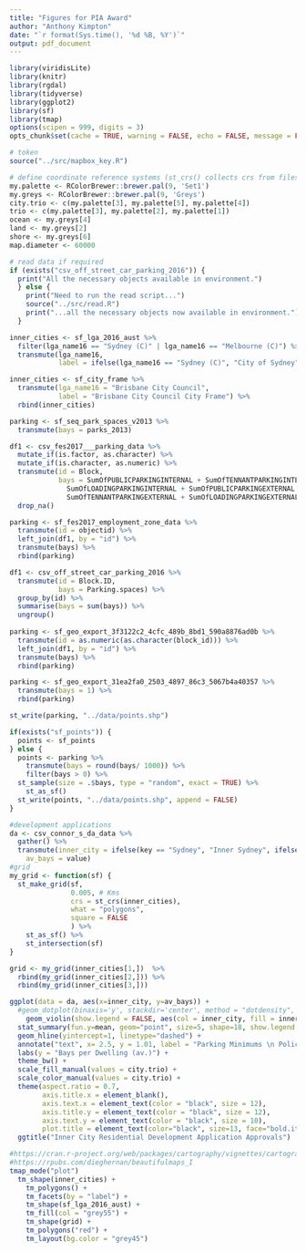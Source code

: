 ```yaml
---
title: "Figures for PIA Award"
author: "Anthony Kimpton"
date: "`r format(Sys.time(), '%d %B, %Y')`"
output: pdf_document
---
```


```r
library(viridisLite)
library(knitr)
library(rgdal)
library(tidyverse)
library(ggplot2)
library(sf)
library(tmap)
options(scipen = 999, digits = 3)
opts_chunk$set(cache = TRUE, warning = FALSE, echo = FALSE, message = FALSE, dpi = 600, out.width="100%")

# token
source("../src/mapbox_key.R")

# define coordinate reference systems (st_crs() collects crs from files)
my.palette <- RColorBrewer::brewer.pal(9, 'Set1')
my.greys <- RColorBrewer::brewer.pal(9, 'Greys')
city.trio <- c(my.palette[3], my.palette[5], my.palette[4]) 
trio <- c(my.palette[3], my.palette[2], my.palette[1])
ocean <- my.greys[4]
land <- my.greys[2]
shore <- my.greys[6]
map.diameter <- 60000

# read data if required
if (exists("csv_off_street_car_parking_2016")) {
  print("All the necessary objects available in environment.")
  } else {
    print("Need to run the read script...")
    source("../src/read.R")
    print("...all the necessary objects now available in environment.")
  }

inner_cities <- sf_lga_2016_aust %>%
  filter(lga_name16 == "Sydney (C)" | lga_name16 == "Melbourne (C)") %>% 
  transmute(lga_name16,
            label = ifelse(lga_name16 == "Sydney (C)", "City of Sydney", "City of Melbourne"))

inner_cities <- sf_city_frame %>% 
  transmute(lga_name16 = "Brisbane City Council",
            label = "Brisbane City Council City Frame") %>% 
  rbind(inner_cities)

parking <- sf_seq_park_spaces_v2013 %>% 
  transmute(bays = parks_2013)

df1 <- csv_fes2017___parking_data %>%
  mutate_if(is.factor, as.character) %>% 
  mutate_if(is.character, as.numeric) %>% 
  transmute(id = Block,
            bays = SumOfPUBLICPARKINGINTERNAL + SumOfTENNANTPARKINGINTERNAL +
              SumOfLOADINGPARKINGINTERNAL + SumOfPUBLICPARKINGEXTERNAL +
              SumOfTENNANTPARKINGEXTERNAL + SumOfLOADINGPARKINGEXTERNAL) %>% 
  drop_na()

parking <- sf_fes2017_employment_zone_data %>%
  transmute(id = objectid) %>% 
  left_join(df1, by = "id") %>%
  transmute(bays) %>% 
  rbind(parking)

df1 <- csv_off_street_car_parking_2016 %>%
  transmute(id = Block.ID,
            bays = Parking.spaces) %>%
  group_by(id) %>%
  summarise(bays = sum(bays)) %>% 
  ungroup()
  
parking <- sf_geo_export_3f3122c2_4cfc_489b_8bd1_590a8876ad0b %>% 
  transmute(id = as.numeric(as.character(block_id))) %>% 
  left_join(df1, by = "id") %>%
  transmute(bays) %>% 
  rbind(parking)

parking <- sf_geo_export_31ea2fa0_2503_4897_86c3_5067b4a40357 %>% 
  transmute(bays = 1) %>% 
  rbind(parking)

st_write(parking, "../data/points.shp")

if(exists("sf_points")) {
  points <- sf_points
} else {
  points <- parking %>%
    transmute(bays = round(bays/ 1000)) %>%
    filter(bays > 0) %>% 
  st_sample(size = .$bays, type = "random", exact = TRUE) %>% 
    st_as_sf()
  st_write(points, "../data/points.shp", append = FALSE)
}

#development applications
da <- csv_connor_s_da_data %>% 
  gather() %>% 
  transmute(inner_city = ifelse(key == "Sydney", "Inner Sydney", ifelse(key == "Melbourne", "Inner Melbourne", "Inner Brisbane")),
    av_bays = value)
#grid
my_grid <- function(sf) {
  st_make_grid(sf,
               0.005, # Kms
               crs = st_crs(inner_cities),
               what = "polygons",
               square = FALSE
               ) %>%
    st_as_sf() %>% 
    st_intersection(sf)
}

grid <- my_grid(inner_cities[1,])  %>% 
  rbind(my_grid(inner_cities[2,])) %>% 
  rbind(my_grid(inner_cities[3,]))

```


```r
ggplot(data = da, aes(x=inner_city, y=av_bays)) +
  #geom_dotplot(binaxis='y', stackdir='center', method = "dotdensity", dotsize=0.5, show.legend = FALSE, fill = "white", alpha = 1, colour = "black") +
    geom_violin(show.legend = FALSE, aes(col = inner_city, fill = inner_city), alpha = 0.5) +
  stat_summary(fun.y=mean, geom="point", size=5, shape=18, show.legend = FALSE, aes(col = inner_city, fill = inner_city)) +
  geom_hline(yintercept=1, linetype="dashed") +
  annotate("text", x= 2.5, y = 1.01, label = "Parking Minimums \n Policy Threshold", size = 3.5) +
  labs(y = "Bays per Dwelling (av.)") +
  theme_bw() +
  scale_fill_manual(values = city.trio) +
  scale_color_manual(values = city.trio) +
  theme(aspect.ratio = 0.7,
        axis.title.x = element_blank(),
        axis.text.x = element_text(color = "black", size = 12),
        axis.title.y = element_text(color = "black", size = 12),
        axis.text.y = element_text(color = "black", size = 10),
        plot.title = element_text(color="black", size=13, face="bold.italic")) +
  ggtitle("Inner City Residential Development Application Approvals") 
```

```r
#https://cran.r-project.org/web/packages/cartography/vignettes/cartography.html
#https://rpubs.com/dieghernan/beautifulmaps_I
tmap_mode("plot")
  tm_shape(inner_cities) +
    tm_polygons() +
    tm_facets(by = "label") +
    tm_shape(sf_lga_2016_aust) +
    tm_fill(col = "grey55") +
    tm_shape(grid) +
    tm_polygons("red") +
    tm_layout(bg.color = "grey45")
```

